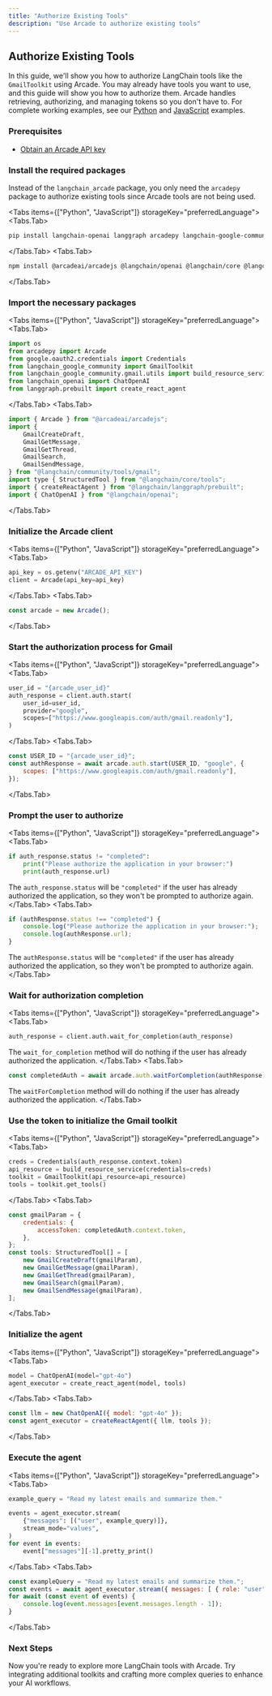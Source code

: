 ```yaml
---
title: "Authorize Existing Tools"
description: "Use Arcade to authorize existing tools"
---
```



## Authorize Existing Tools

In this guide, we'll show you how to authorize LangChain tools like the `GmailToolkit` using Arcade. You may already have tools you want to use, and this guide will show you how to authorize them. Arcade handles retrieving, authorizing, and managing tokens so you don't have to. For complete working examples, see our [Python](https://github.com/ArcadeAI/arcade-ai/blob/main/examples/langchain/langchain_tool_arcade_auth.py) and [JavaScript](https://github.com/ArcadeAI/arcade-ai/blob/main/examples/langchain-ts/langchain-tool-arcade-auth.ts) examples.

<Steps>

### Prerequisites

- [Obtain an Arcade API key](/home/api-keys)

### Install the required packages

Instead of the `langchain_arcade` package, you only need the `arcadepy` package to authorize existing tools since Arcade tools are not being used.

<Tabs items={["Python", "JavaScript"]} storageKey="preferredLanguage">
<Tabs.Tab>
```bash
pip install langchain-openai langgraph arcadepy langchain-google-community
```
</Tabs.Tab>
<Tabs.Tab>
```bash
npm install @arcadeai/arcadejs @langchain/openai @langchain/core @langchain/langgraph @langchain/community
```
</Tabs.Tab>
</Tabs>
### Import the necessary packages

<Tabs items={["Python", "JavaScript"]} storageKey="preferredLanguage">
<Tabs.Tab>
```python
import os
from arcadepy import Arcade
from google.oauth2.credentials import Credentials
from langchain_google_community import GmailToolkit
from langchain_google_community.gmail.utils import build_resource_service
from langchain_openai import ChatOpenAI
from langgraph.prebuilt import create_react_agent
```
</Tabs.Tab>
<Tabs.Tab>
```javascript
import { Arcade } from "@arcadeai/arcadejs";
import {
	GmailCreateDraft,
	GmailGetMessage,
	GmailGetThread,
	GmailSearch,
	GmailSendMessage,
} from "@langchain/community/tools/gmail";
import type { StructuredTool } from "@langchain/core/tools";
import { createReactAgent } from "@langchain/langgraph/prebuilt";
import { ChatOpenAI } from "@langchain/openai";
```
</Tabs.Tab>
</Tabs>
### Initialize the Arcade client

<Tabs items={["Python", "JavaScript"]} storageKey="preferredLanguage">
<Tabs.Tab>
```python
api_key = os.getenv("ARCADE_API_KEY")
client = Arcade(api_key=api_key)
```
</Tabs.Tab>
<Tabs.Tab>
```javascript
const arcade = new Arcade();
```
</Tabs.Tab>
</Tabs>

### Start the authorization process for Gmail

<Tabs items={["Python", "JavaScript"]} storageKey="preferredLanguage">
<Tabs.Tab>
```python
user_id = "{arcade_user_id}"
auth_response = client.auth.start(
    user_id=user_id,
    provider="google",
    scopes=["https://www.googleapis.com/auth/gmail.readonly"],
)
```
</Tabs.Tab>
<Tabs.Tab>
```javascript
const USER_ID = "{arcade_user_id}";
const authResponse = await arcade.auth.start(USER_ID, "google", {
	scopes: ["https://www.googleapis.com/auth/gmail.readonly"],
});

```
</Tabs.Tab>
</Tabs>

### Prompt the user to authorize

<Tabs items={["Python", "JavaScript"]} storageKey="preferredLanguage">
<Tabs.Tab>
```python
if auth_response.status != "completed":
    print("Please authorize the application in your browser:")
    print(auth_response.url)
```

The `auth_response.status` will be `"completed"` if the user has already authorized the application, so they won't be prompted to authorize again.
</Tabs.Tab>
<Tabs.Tab>
```javascript
if (authResponse.status !== "completed") {
	console.log("Please authorize the application in your browser:");
	console.log(authResponse.url);
}
```

The `authResponse.status` will be `"completed"` if the user has already authorized the application, so they won't be prompted to authorize again.
</Tabs.Tab>
</Tabs>


### Wait for authorization completion

<Tabs items={["Python", "JavaScript"]} storageKey="preferredLanguage">
<Tabs.Tab>
```python
auth_response = client.auth.wait_for_completion(auth_response)
```

The `wait_for_completion` method will do nothing if the user has already authorized the application.
</Tabs.Tab>
<Tabs.Tab>
```javascript
const completedAuth = await arcade.auth.waitForCompletion(authResponse);
```

The `waitForCompletion` method will do nothing if the user has already authorized the application.
</Tabs.Tab>
</Tabs>


### Use the token to initialize the Gmail toolkit

<Tabs items={["Python", "JavaScript"]} storageKey="preferredLanguage">
<Tabs.Tab>
```python
creds = Credentials(auth_response.context.token)
api_resource = build_resource_service(credentials=creds)
toolkit = GmailToolkit(api_resource=api_resource)
tools = toolkit.get_tools()
```
</Tabs.Tab>
<Tabs.Tab>
```javascript
const gmailParam = {
	credentials: {
		accessToken: completedAuth.context.token,
	},
};
const tools: StructuredTool[] = [
	new GmailCreateDraft(gmailParam),
	new GmailGetMessage(gmailParam),
	new GmailGetThread(gmailParam),
	new GmailSearch(gmailParam),
	new GmailSendMessage(gmailParam),
];
```
</Tabs.Tab>
</Tabs>
### Initialize the agent

<Tabs items={["Python", "JavaScript"]} storageKey="preferredLanguage">
<Tabs.Tab>
```python
model = ChatOpenAI(model="gpt-4o")
agent_executor = create_react_agent(model, tools)
```
</Tabs.Tab>
<Tabs.Tab>
```javascript
const llm = new ChatOpenAI({ model: "gpt-4o" });
const agent_executor = createReactAgent({ llm, tools });
```
</Tabs.Tab>
</Tabs>
### Execute the agent

<Tabs items={["Python", "JavaScript"]} storageKey="preferredLanguage">
<Tabs.Tab>
```python
example_query = "Read my latest emails and summarize them."

events = agent_executor.stream(
    {"messages": [("user", example_query)]},
    stream_mode="values",
)
for event in events:
    event["messages"][-1].pretty_print()
```
</Tabs.Tab>
<Tabs.Tab>
```javascript
const exampleQuery = "Read my latest emails and summarize them.";
const events = await agent_executor.stream({ messages: [ { role: "user", content: exampleQuery } ] }, {	streamMode: "values" } );
for await (const event of events) {
	console.log(event.messages[event.messages.length - 1]);
}
```
</Tabs.Tab>
</Tabs>
</Steps>

### Next Steps

Now you're ready to explore more LangChain tools with Arcade. Try integrating additional toolkits and crafting more complex queries to enhance your AI workflows.
